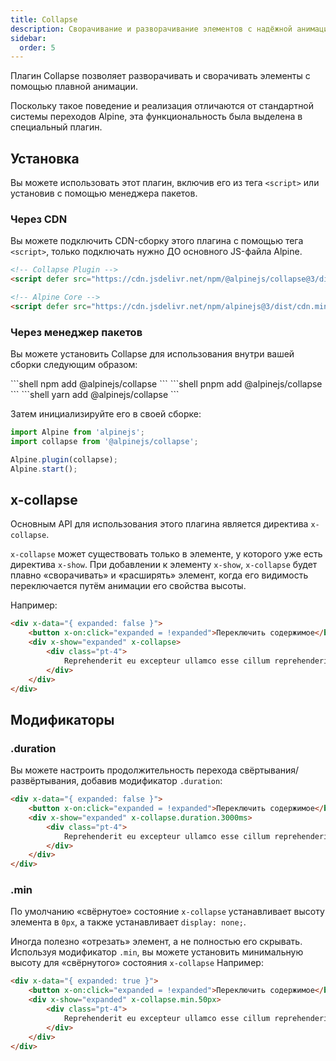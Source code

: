 ```yaml
---
title: Collapse
description: Сворачивание и разворачивание элементов с надёжной анимацией с помощью плагина для Alpine.js
sidebar:
  order: 5
---
```


Плагин Collapse позволяет разворачивать и сворачивать элементы с помощью плавной анимации.

Поскольку такое поведение и реализация отличаются от стандартной системы переходов Alpine, эта функциональность была выделена в специальный плагин.

## Установка

Вы можете использовать этот плагин, включив его из тега `<script>` или установив с помощью менеджера пакетов.

### Через CDN

Вы можете подключить CDN-сборку этого плагина с помощью тега `<script>`, только подключать нужно ДО основного JS-файла Alpine.

```html
<!-- Collapse Plugin -->
<script defer src="https://cdn.jsdelivr.net/npm/@alpinejs/collapse@3/dist/cdn.min.js"></script>

<!-- Alpine Core -->
<script defer src="https://cdn.jsdelivr.net/npm/alpinejs@3/dist/cdn.min.js"></script>
```

### Через менеджер пакетов

Вы можете установить Collapse для использования внутри вашей сборки следующим образом:


<Tabs>
  <TabItem label="npm">
    ```shell
    npm add @alpinejs/collapse
    ```
  </TabItem>
  <TabItem label="pnpm">
    ```shell
    pnpm add @alpinejs/collapse
    ```
  </TabItem>
  <TabItem label="yarn">
    ```shell
    yarn add @alpinejs/collapse
    ```
  </TabItem>
</Tabs>

Затем инициализируйте его в своей сборке:

```js {2, 4}
import Alpine from 'alpinejs';
import collapse from '@alpinejs/collapse';

Alpine.plugin(collapse);
Alpine.start();
```

## x-collapse

Основным API для использования этого плагина является директива `x-collapse`.

`x-collapse` может существовать только в элементе, у которого уже есть директива `x-show`. При добавлении к элементу `x-show`, `x-collapse` будет плавно «сворачивать» и «расширять» элемент, когда его видимость переключается путём анимации его свойства высоты.

Например:

```html live wrap "x-collapse"
<div x-data="{ expanded: false }">
    <button x-on:click="expanded = !expanded">Переключить содержимое</button>
    <div x-show="expanded" x-collapse>
        <div class="pt-4">
            Reprehenderit eu excepteur ullamco esse cillum reprehenderit exercitation labore non. Dolore dolore ea dolore veniam sint in sint ex Lorem ipsum. Sint laborum deserunt deserunt amet voluptate cillum deserunt. Amet nisi pariatur sit ut id. Ipsum est minim est commodo id dolor sint id quis sint Lorem.
        </div>
    </div>
</div>
```

## Модификаторы

### .duration

Вы можете настроить продолжительность перехода свёртывания/развёртывания, добавив модификатор `.duration`:

```html live wrap "x-collapse.duration.3000ms"
<div x-data="{ expanded: false }">
    <button x-on:click="expanded = !expanded">Переключить содержимое</button>
    <div x-show="expanded" x-collapse.duration.3000ms>
        <div class="pt-4">
            Reprehenderit eu excepteur ullamco esse cillum reprehenderit exercitation labore non. Dolore dolore ea dolore veniam sint in sint ex Lorem ipsum. Sint laborum deserunt deserunt amet voluptate cillum deserunt. Amet nisi pariatur sit ut id. Ipsum est minim est commodo id dolor sint id quis sint Lorem.
        </div>
    </div>
</div>
```

### .min

По умолчанию «свёрнутое» состояние `x-collapse` устанавливает высоту элемента в `0px`, а также устанавливает `display: none;`.

Иногда полезно «отрезать» элемент, а не полностью его скрывать. Используя модификатор `.min`, вы можете установить минимальную высоту для «свёрнутого» состояния `x-collapse` Например:

```html live wrap "x-collapse.min.50px"
<div x-data="{ expanded: true }">
    <button x-on:click="expanded = !expanded">Переключить содержимое</button>
    <div x-show="expanded" x-collapse.min.50px>
        <div class="pt-4">
            Reprehenderit eu excepteur ullamco esse cillum reprehenderit exercitation labore non. Dolore dolore ea dolore veniam sint in sint ex Lorem ipsum. Sint laborum deserunt deserunt amet voluptate cillum deserunt. Amet nisi pariatur sit ut id. Ipsum est minim est commodo id dolor sint id quis sint Lorem.
        </div>
    </div>
</div>
```
